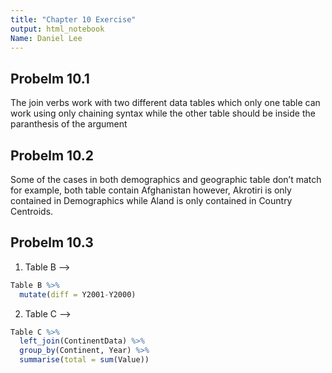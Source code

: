 ```yaml
---
title: "Chapter 10 Exercise"
output: html_notebook
Name: Daniel Lee
---
```

  
## Probelm 10.1
  The join verbs work with two different data tables which only one table can work using only chaining syntax while the other table should be inside the paranthesis of the argument
  
## Probelm 10.2
  Some of the cases in both demographics and geographic table don't match for example, both table contain Afghanistan however, Akrotiri is only contained in Demographics while Aland is only contained in Country Centroids.

## Probelm 10.3
1. Table B --> 
```r
Table B %>%
  mutate(diff = Y2001-Y2000)
```

2. Table C -->
```r
Table C %>%
  left_join(ContinentData) %>%
  group_by(Continent, Year) %>%
  summarise(total = sum(Value))
  
```
